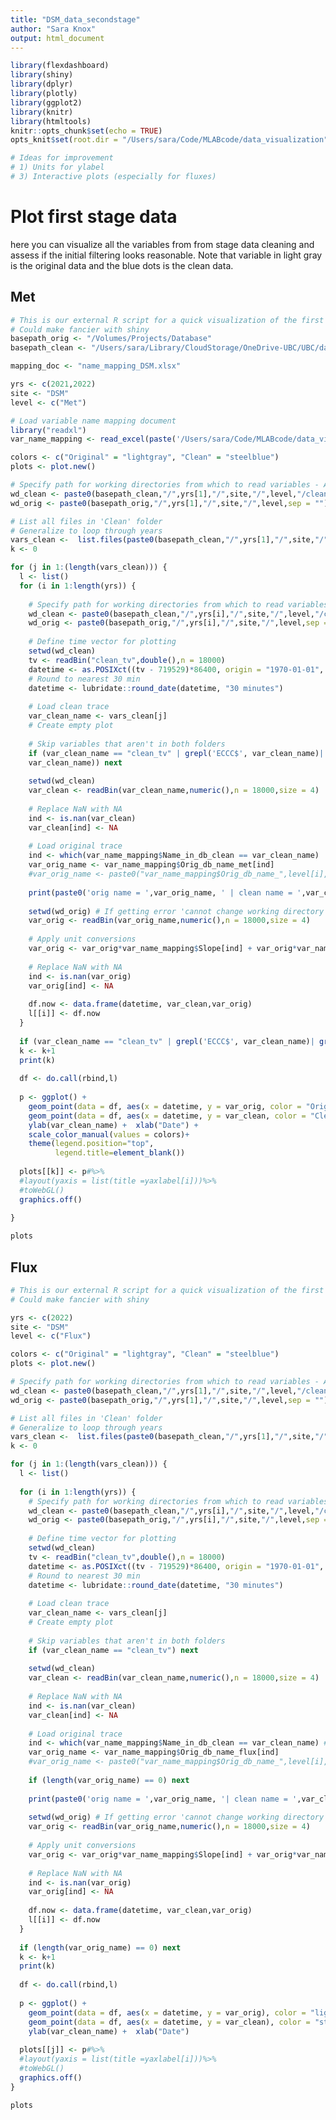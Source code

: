 ```yaml
---
title: "DSM_data_secondstage"
author: "Sara Knox"
output: html_document
---
```

<!-- NOTES: 
Need an excel spreadsheet similar to 'name_mapping_DSM.xlsx' to run -->

```r
library(flexdashboard)
library(shiny)
library(dplyr)
library(plotly)
library(ggplot2)
library(knitr)
library(htmltools)
knitr::opts_chunk$set(echo = TRUE)
opts_knit$set(root.dir = "/Users/sara/Code/MLABcode/data_visualization") # Specify directory

# Ideas for improvement
# 1) Units for ylabel
# 3) Interactive plots (especially for fluxes)
```

# Plot first stage data {.tabset}

here you can visualize all the variables from from stage data cleaning and assess if the initial filtering looks reasonable. Note that variable in light gray is the original data and the blue dots is the clean data.

## Met
```r
# This is our external R script for a quick visualization of the first stage data
# Could make fancier with shiny
basepath_orig <- "/Volumes/Projects/Database"
basepath_clean <- "/Users/sara/Library/CloudStorage/OneDrive-UBC/UBC/database"

mapping_doc <- "name_mapping_DSM.xlsx"

yrs <- c(2021,2022)
site <- "DSM"
level <- c("Met")

# Load variable name mapping document
library("readxl")
var_name_mapping <- read_excel(paste('/Users/sara/Code/MLABcode/data_visualization/stages_check/',mapping_doc, sep = ""))

colors <- c("Original" = "lightgray", "Clean" = "steelblue")
plots <- plot.new()

# Specify path for working directories from which to read variables - Assumes the same variables across years (could update this if needed)
wd_clean <- paste0(basepath_clean,"/",yrs[1],"/",site,"/",level,"/clean",sep = "")
wd_orig <- paste0(basepath_orig,"/",yrs[1],"/",site,"/",level,sep = "")

# List all files in 'Clean' folder
# Generalize to loop through years
vars_clean <-  list.files(paste0(basepath_clean,"/",yrs[1],"/",site,"/",level,"/clean",sep = ""))
k <- 0

for (j in 1:(length(vars_clean))) { 
  l <- list()
  for (i in 1:length(yrs)) { 
    
    # Specify path for working directories from which to read variables - Assumes the same variables across years (could update this if needed)
    wd_clean <- paste0(basepath_clean,"/",yrs[i],"/",site,"/",level,"/clean",sep = "")
    wd_orig <- paste0(basepath_orig,"/",yrs[i],"/",site,"/",level,sep = "")
    
    # Define time vector for plotting
    setwd(wd_clean)
    tv <- readBin("clean_tv",double(),n = 18000)
    datetime <- as.POSIXct((tv - 719529)*86400, origin = "1970-01-01", tz = "UTC")
    # Round to nearest 30 min
    datetime <- lubridate::round_date(datetime, "30 minutes") 
    
    # Load clean trace
    var_clean_name <- vars_clean[j]
    # Create empty plot
    
    # Skip variables that aren't in both folders
    if (var_clean_name == "clean_tv" | grepl('ECCC$', var_clean_name)| grepl('^RBM', 
    var_clean_name)) next
    
    setwd(wd_clean)
    var_clean <- readBin(var_clean_name,numeric(),n = 18000,size = 4)
    
    # Replace NaN with NA
    ind <- is.nan(var_clean) 
    var_clean[ind] <- NA
    
    # Load original trace
    ind <- which(var_name_mapping$Name_in_db_clean == var_clean_name) 
    var_orig_name <- var_name_mapping$Orig_db_name_met[ind]
    #var_orig_name <- paste0("var_name_mapping$Orig_db_name_",level[i],sep = "")[ind]
    
    print(paste0('orig name = ',var_orig_name, ' | clean name = ',var_clean_name ,sep = ''))
    
    setwd(wd_orig) # If getting error 'cannot change working directory', make sure you are connected to vinimet
    var_orig <- readBin(var_orig_name,numeric(),n = 18000,size = 4)
    
    # Apply unit conversions
    var_orig <- var_orig*var_name_mapping$Slope[ind] + var_orig*var_name_mapping$Offset[ind]
    
    # Replace NaN with NA
    ind <- is.nan(var_orig) 
    var_orig[ind] <- NA
    
    df.now <- data.frame(datetime, var_clean,var_orig)
    l[[i]] <- df.now
  }
  
  if (var_clean_name == "clean_tv" | grepl('ECCC$', var_clean_name)| grepl('^RBM', var_clean_name)) next  
  k <- k+1
  print(k)
  
  df <- do.call(rbind,l)
  
  p <- ggplot() + 
    geom_point(data = df, aes(x = datetime, y = var_orig, color = "Original")) +
    geom_point(data = df, aes(x = datetime, y = var_clean, color = "Clean")) +
    ylab(var_clean_name) +  xlab("Date") +
    scale_color_manual(values = colors)+
    theme(legend.position="top",
          legend.title=element_blank())
  
  plots[[k]] <- p#%>% 
  #layout(yaxis = list(title =yaxlabel[i]))%>%
  #toWebGL()
  graphics.off()
  
}
```

```r
plots
```

## Flux
```r
# This is our external R script for a quick visualization of the first stage data
# Could make fancier with shiny

yrs <- c(2022)
site <- "DSM"
level <- c("Flux")

colors <- c("Original" = "lightgray", "Clean" = "steelblue")
plots <- plot.new()

# Specify path for working directories from which to read variables - Assumes the same variables across years (could update this if needed)
wd_clean <- paste0(basepath_clean,"/",yrs[1],"/",site,"/",level,"/clean",sep = "")
wd_orig <- paste0(basepath_orig,"/",yrs[1],"/",site,"/",level,sep = "")

# List all files in 'Clean' folder
# Generalize to loop through years
vars_clean <-  list.files(paste0(basepath_clean,"/",yrs[1],"/",site,"/",level,"/clean",sep = ""))
k <- 0

for (j in 1:(length(vars_clean))) { 
  l <- list()
  
  for (i in 1:length(yrs)) {
    # Specify path for working directories from which to read variables
    wd_clean <- paste0(basepath_clean,"/",yrs[i],"/",site,"/",level,"/clean",sep = "")
    wd_orig <- paste0(basepath_orig,"/",yrs[i],"/",site,"/",level,sep = "")
    
    # Define time vector for plotting
    setwd(wd_clean)
    tv <- readBin("clean_tv",double(),n = 18000)
    datetime <- as.POSIXct((tv - 719529)*86400, origin = "1970-01-01", tz = "UTC")
    # Round to nearest 30 min
    datetime <- lubridate::round_date(datetime, "30 minutes") 
    
    # Load clean trace
    var_clean_name <- vars_clean[j]
    # Create empty plot
    
    # Skip variables that aren't in both folders
    if (var_clean_name == "clean_tv") next
    
    setwd(wd_clean)
    var_clean <- readBin(var_clean_name,numeric(),n = 18000,size = 4)
    
    # Replace NaN with NA
    ind <- is.nan(var_clean) 
    var_clean[ind] <- NA
    
    # Load original trace
    ind <- which(var_name_mapping$Name_in_db_clean == var_clean_name) #CHECK!!!
    var_orig_name <- var_name_mapping$Orig_db_name_flux[ind]
    #var_orig_name <- paste0("var_name_mapping$Orig_db_name_",level[i],sep = "")[ind]
    
    if (length(var_orig_name) == 0) next
    
    print(paste0('orig name = ',var_orig_name, '| clean name = ',var_clean_name ,sep = ''))
    
    setwd(wd_orig) # If getting error 'cannot change working directory', make sure you are connected to vinimet
    var_orig <- readBin(var_orig_name,numeric(),n = 18000,size = 4)
    
    # Apply unit conversions
    var_orig <- var_orig*var_name_mapping$Slope[ind] + var_orig*var_name_mapping$Offset[ind]
    
    # Replace NaN with NA
    ind <- is.nan(var_orig) 
    var_orig[ind] <- NA
    
    df.now <- data.frame(datetime, var_clean,var_orig)
    l[[i]] <- df.now
  }
  
  if (length(var_orig_name) == 0) next  
  k <- k+1
  print(k)
  
  df <- do.call(rbind,l)
  
  p <- ggplot() + 
    geom_point(data = df, aes(x = datetime, y = var_orig), color = "lightgray") +
    geom_point(data = df, aes(x = datetime, y = var_clean), color = "steelblue") +
    ylab(var_clean_name) +  xlab("Date")
  
  plots[[j]] <- p#%>% 
  #layout(yaxis = list(title =yaxlabel[i]))%>%
  #toWebGL()
  graphics.off()
}
```

```r
plots
```